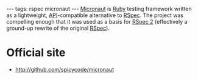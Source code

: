 ---
tags: rspec micronaut
---
[[Micronaut]] is [[Ruby]] testing framework written as a lightweight, [[API]]-compatible alternative to [[RSpec]]. The project was compelling enough that it was used as a basis for [[RSpec 2]] (effectively a ground-up rewrite of the original [[RSpec]]).

= Official site =

* http://github.com/spicycode/micronaut
